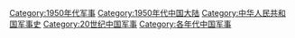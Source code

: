 [[Category:1950年代军事|Category:1950年代军事]]
[[Category:1950年代中国大陆|Category:1950年代中国大陆]]
[[Category:中华人民共和国军事史|Category:中华人民共和国军事史]]
[[Category:20世纪中国军事|Category:20世纪中国军事]]
[[Category:各年代中国军事|Category:各年代中国军事]]
